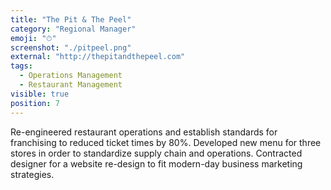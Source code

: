 ```yaml
---
title: "The Pit & The Peel"
category: "Regional Manager"
emoji: "⏱"
screenshot: "./pitpeel.png"
external: "http://thepitandthepeel.com"
tags:
  - Operations Management
  - Restaurant Management
visible: true
position: 7
---
```


Re-engineered restaurant operations and establish standards for franchising to reduced ticket times by 80%. Developed new menu for three stores in order to standardize supply chain and operations. Contracted designer for a website re-design to fit modern-day business marketing strategies.